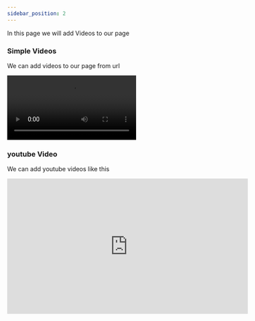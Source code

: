 ```yaml
---
sidebar_position: 2
---
```


In this page we will add Videos to our page



### Simple Videos
We can add videos to our page from url

<div class="center" >
<video 
style={{"borderRadius":"10px","width":'70%'}} 
controls
src="/bhavishyaTheVision/vid/sample.mp4" />
</div>


### youtube Video
We can add youtube videos like this



<div class='center'>
<iframe 
  width="560" 
  height="315" 
  src="https://www.youtube.com/embed/Oflbho9ZG2U?start=103" 
  title="YouTube video player" 
  frameborder="0" 
  class="yt"
  allow="accelerometer; 
  autoplay; 
  clipboard-write; 
  encrypted-media; 
  gyroscope; 
  picture-in-picture; 
  web-share" allowfullscreen></iframe>

</div>
